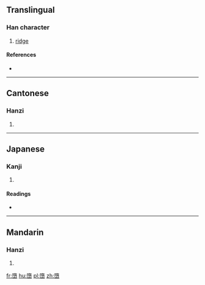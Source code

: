 ==Translingual==

===Han character===
{{Han char|rn=46|rad=山|as=12|sn=15|four=7477<sub>1</sub>|canj=弓月山 (NBU)|ids=⿱[[隋]][[山]]}}

# [[ridge]]

====References====
* {{Han ref|kx=0320.060|dkj=08486|dj=0620.100|hdz=10795.160|uh=5D9E|ud=23966|bh=E56D|bd=58733}}

----

==Cantonese==

===Hanzi===
{{yue-hanzi|jyut=[[do6]]|y=do6}}

# {{defn|lang=yue|sort=山12}}

----

==Japanese==

===Kanji===
{{ja-kanji|grade=|rs=山12}}

# {{defn|lang=ja|sort=山12}}

====Readings====
* {{ja-readings|on=[[た]] (ta), [[だ]] (da)|kun=}}

----

==Mandarin==

===Hanzi===
{{cmn-hanzi|pin=[[duò]] ([[duo4]])|wg=to<sup>4</sup>}}

# {{defn|lang=cmn|sort=山12}}

[[fr:嶞]]
[[hu:嶞]]
[[pl:嶞]]
[[zh:嶞]]